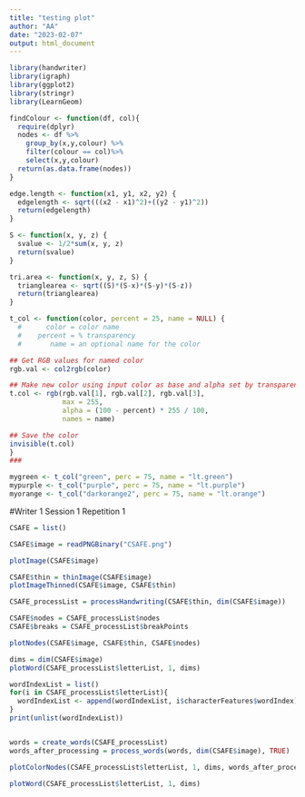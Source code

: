```yaml
---
title: "testing plot"
author: "AA"
date: "2023-02-07"
output: html_document
---
```

```r
library(handwriter)
library(igraph)
library(ggplot2)
library(stringr)
library(LearnGeom)

findColour <- function(df, col){
  require(dplyr)
  nodes <- df %>%
    group_by(x,y,colour) %>%
    filter(colour == col)%>%
    select(x,y,colour)
  return(as.data.frame(nodes))
}

edge.length <- function(x1, y1, x2, y2) {
  edgelength <- sqrt(((x2 - x1)^2)+((y2 - y1)^2))
  return(edgelength)
}

S <- function(x, y, z) {
  svalue <- 1/2*sum(x, y, z)
  return(svalue)
}

tri.area <- function(x, y, z, S) {
  trianglearea <- sqrt((S)*(S-x)*(S-y)*(S-z))
  return(trianglearea)
}

t_col <- function(color, percent = 25, name = NULL) {
  #      color = color name
  #    percent = % transparency
  #       name = an optional name for the color

## Get RGB values for named color
rgb.val <- col2rgb(color)

## Make new color using input color as base and alpha set by transparency
t.col <- rgb(rgb.val[1], rgb.val[2], rgb.val[3],
             max = 255,
             alpha = (100 - percent) * 255 / 100,
             names = name)

## Save the color
invisible(t.col)
}
###

mygreen <- t_col("green", perc = 75, name = "lt.green")
mypurple <- t_col("purple", perc = 75, name = "lt.purple")
myorange <- t_col("darkorange2", perc = 75, name = "lt.orange")
```

#Writer 1 Session 1 Repetition 1

```r
CSAFE = list()

CSAFE$image = readPNGBinary("CSAFE.png")

plotImage(CSAFE$image)

CSAFE$thin = thinImage(CSAFE$image)
plotImageThinned(CSAFE$image, CSAFE$thin)

CSAFE_processList = processHandwriting(CSAFE$thin, dim(CSAFE$image))

CSAFE$nodes = CSAFE_processList$nodes
CSAFE$breaks = CSAFE_processList$breakPoints

plotNodes(CSAFE$image, CSAFE$thin, CSAFE$nodes)

dims = dim(CSAFE$image)
plotWord(CSAFE_processList$letterList, 1, dims)

wordIndexList = list()
for(i in CSAFE_processList$letterList){
  wordIndexList <- append(wordIndexList, i$characterFeatures$wordIndex)
}
print(unlist(wordIndexList))


words = create_words(CSAFE_processList) 
words_after_processing = process_words(words, dim(CSAFE$image), TRUE)

plotColorNodes(CSAFE_processList$letterList, 1, dims, words_after_processing) 

plotWord(CSAFE_processList$letterList, 1, dims)

```

